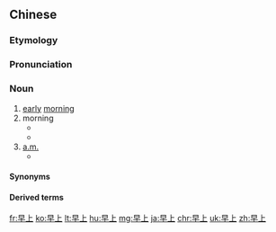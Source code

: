 ==Chinese==
{{zh-forms}}

===Etymology===
{{zh-compound|早|上|[[early]]|[[upon]]; [[on]]|l=upon (the time when it is) early}}

===Pronunciation===
{{zh-pron
|m=zǎoshàng
|c=zou2 soeng6
|cat=n
}}

===Noun===
{{zh-noun}}

# [[early]] [[morning]]
# morning {{zh-mw|個}}
#* {{zh-x|早上{shang}，我 靜坐 了 一會{huì}兒{r}。|This '''morning''', I sat quietly for a while.|ref='''1918:''' [[w:Lu Xun|Lu Xun]], ''[[s:A Madman's Diary#4|A Madman's Diary]]''}}
#* {{zh-x|你 的 信 我 今天 早上{shang} 收到 了。|Your letter reached me this '''morning'''.}}
# [[a.m.]]
#* {{zh-x|通常，他 早上{shang} 八 點 去 上班。|He usually goes to work at 8 '''a.m.'''}}

====Synonyms====
{{zh-dial|早晨}}
{{zh-dial|上午}}

====Derived terms====
{{zh-der|早上好}}

[[fr:早上]]
[[ko:早上]]
[[lt:早上]]
[[hu:早上]]
[[mg:早上]]
[[ja:早上]]
[[chr:早上]]
[[uk:早上]]
[[zh:早上]]